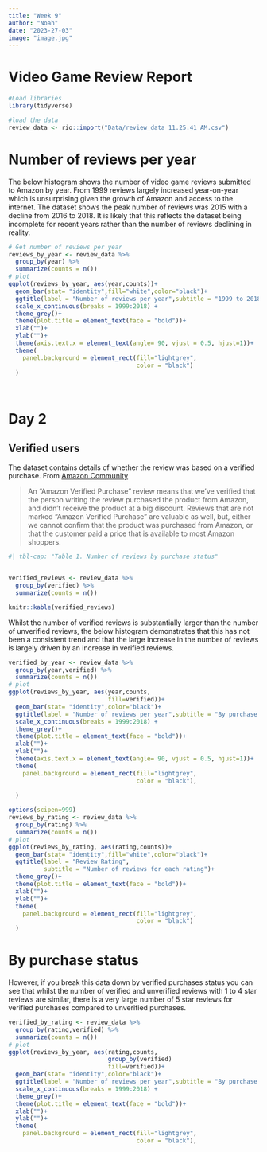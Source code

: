 ```yaml
---
title: "Week 9"
author: "Noah"
date: "2023-27-03"
image: "image.jpg"
---
```


# Video Game Review Report

```r
#Load libraries
library(tidyverse)

#load the data
review_data <- rio::import("Data/review_data 11.25.41 AM.csv")

```

# Number of reviews per year

The below histogram shows the number of video game reviews submitted to Amazon by year. From 1999 reviews largely increased year-on-year which is unsurprising given the growth of Amazon and access to the internet. The dataset shows the peak number of reviews was 2015 with a decline from 2016 to 2018. It is likely that this reflects the dataset being incomplete for recent years rather than the number of reviews declining in reality.

```r
# Get number of reviews per year
reviews_by_year <- review_data %>% 
  group_by(year) %>%
  summarize(counts = n())
# plot
ggplot(reviews_by_year, aes(year,counts))+
  geom_bar(stat= "identity",fill="white",color="black")+
  ggtitle(label = "Number of reviews per year",subtitle = "1999 to 2018")+
  scale_x_continuous(breaks = 1999:2018) +
  theme_grey()+
  theme(plot.title = element_text(face = "bold"))+
  xlab("")+
  ylab("")+
  theme(axis.text.x = element_text(angle= 90, vjust = 0.5, hjust=1))+ 
  theme(
    panel.background = element_rect(fill="lightgrey", 
                                    color = "black")
  )

  
```

# Day 2

## Verified users
The dataset contains details of whether the review was based on a verified purchase. From [Amazon Community](https://www.amazon.co.uk/gp/help/customer/display.html?nodeId=G75XTB7MBMBTXP6W:)

> An “Amazon Verified Purchase” review means that we’ve verified that the person writing the review purchased the product from Amazon, and didn’t receive the product at a big discount. Reviews that are not marked “Amazon Verified Purchase” are valuable as well, but, either we cannot confirm that the product was purchased from Amazon, or that the customer paid a price that is available to most Amazon shoppers.

```r
#| tbl-cap: "Table 1. Number of reviews by purchase status"


verified_reviews <- review_data %>% 
  group_by(verified) %>%
  summarize(counts = n())

knitr::kable(verified_reviews)
```

Whilst the number of verified reviews is substantially larger than the number of unverified reviews, the below histogram demonstrates that this has not been a consistent trend and that the large increase in the number of reviews is largely driven by an increase in verified reviews.

```r
verified_by_year <- review_data %>% 
  group_by(year,verified) %>%
  summarize(counts = n())
# plot
ggplot(reviews_by_year, aes(year,counts, 
                            fill=verified))+
  geom_bar(stat= "identity",color="black")+
  ggtitle(label = "Number of reviews per year",subtitle = "By purchase status")+
  scale_x_continuous(breaks = 1999:2018) +
  theme_grey()+
  theme(plot.title = element_text(face = "bold"))+
  xlab("")+
  ylab("")+
  theme(axis.text.x = element_text(angle= 90, vjust = 0.5, hjust=1))+ 
  theme(
    panel.background = element_rect(fill="lightgrey", 
                                    color = "black"),
                               
  )

```
```r
options(scipen=999)
reviews_by_rating <- review_data %>% 
  group_by(rating) %>%
  summarize(counts = n())
# plot
ggplot(reviews_by_rating, aes(rating,counts))+
  geom_bar(stat= "identity",fill="white",color="black")+
  ggtitle(label = "Review Rating",
          subtitle = "Number of reviews for each rating")+
  theme_grey()+
  theme(plot.title = element_text(face = "bold"))+
  xlab("")+
  ylab("")+
  theme(
    panel.background = element_rect(fill="lightgrey", 
                                    color = "black")
  )
```
# By purchase status
However, if you break this data down by verified purchases status you can see that whilst the number of verified and unverified reviews with 1 to 4 star reviews are similar, there is a very large number of 5 star reviews for verified purchases compared to unverified purchases.


```r
verified_by_rating <- review_data %>% 
  group_by(rating,verified) %>%
  summarize(counts = n())
# plot
ggplot(reviews_by_year, aes(rating,counts,
                            group_by(verified)
                            fill=verified))+
  geom_bar(stat= "identity",color="black")+
  ggtitle(label = "Number of reviews per year",subtitle = "By purchase status")+
  scale_x_continuous(breaks = 1999:2018) +
  theme_grey()+
  theme(plot.title = element_text(face = "bold"))+
  xlab("")+
  ylab("")+
  theme(
    panel.background = element_rect(fill="lightgrey", 
                                    color = "black"),
                               
```

